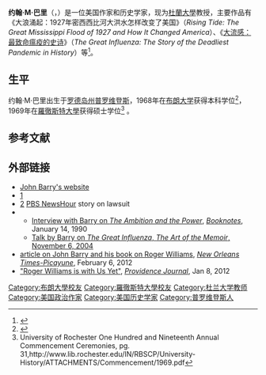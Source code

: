 '''约翰·M·巴里'''（{{lang-en|John M. Barry}}，{{bd|1947年|||}}）是一位美国作家和历史学家，现为[[杜蘭大學|杜蘭大學]]教授，主要作品有《大浪涌起：1927年密西西比河大洪水怎样改变了美国》（''Rising Tide: The Great Mississippi Flood of 1927 and How It Changed America''）、《[[大流感：最致命瘟疫的史诗|大流感：最致命瘟疫的史诗]]》（''The Great Influenza: The Story of the Deadliest Pandemic in History''）等<ref>{{cite news|last=Waddington|first=Chris|date=2012-02-06|title=John Barry looks to colonial America for a history that hits 'hot button' issues|work=nola.com/New Orleans Book News and Reviews > Entertainment|publisher=[[The_Times-Picayune|The Times-Picayune]]|url=http://www.nola.com/books/index.ssf/2012/02/john_barry_looks_to_colonial_a.html|url-status=dead|accessdate=2012-08-13}}</ref>。

==生平==
约翰·M·巴里出生于[[罗德岛州|罗德岛州]][[普罗维登斯|普罗维登斯]]，1968年在[[布朗大学|布朗大学]]获得本科学位<ref>{{Cite web|url=https://www.brownalumnimagazine.com/index.php/classes/class-of-1968|title=Class of 1968|website=www.brownalumnimagazine.com|language=en|access-date=2020-04-12}}</ref>，1969年在[[羅徹斯特大學|羅徹斯特大學]]获得硕士学位<ref>University of Rochester One Hundred and Nineteenth Annual Commencement Ceremonies, pg. 31,<nowiki>http://www.lib.rochester.edu/IN/RBSCP/University-History/ATTACHMENTS/Commencement/1969.pdf</nowiki></ref> 。
== 参考文献 ==
{{reflist}}

== 外部链接 ==
* [http://johnmbarry.com/ John Barry's website]
* [https://www.nytimes.com/interactive/2014/10/02/magazine/mag-oil-lawsuit.html?_r=2]
* [https://www.pbs.org/newshour/videos/#104122] [[PBS_NewsHour|PBS NewsHour]] story on lawsuit
* {{C-SPAN|John M Barry}}
**[https://web.archive.org/web/20160322121219/http://booknotes.org/Watch/10631-1/John+Barry.aspx Interview with Barry on ''The Ambition and the Power''], ''[[Booknotes|Booknotes]]'', January 14, 1990
**[https://www.c-span.org/video/?182014-2/the-great-influenza Talk by Barry on ''The Great Influenza'', ''The Art of the Memoir'', November 6, 2004]
*[http://www.nola.com/books/index.ssf/2012/02/john_barry_looks_to_colonial_a.html article on John Barry and his book on Roger Williams], ''[[New_Orleans_Times-Picayune|New Orleans Times-Picayune]]'', February 6, 2012
* [http://digital.olivesoftware.com/Repository/ml.asp?Ref=VFBKLzIwMTIvMDEvMDgjQXIwNjgwMA%3D%3D&Mode=Gif&Locale=english-skin-custom "Roger Williams is with Us Yet"], ''[[Providence_Journal|Providence Journal]]'', Jan 8, 2012

{{authority control}}
[[Category:布朗大學校友|Category:布朗大學校友]]
[[Category:羅徹斯特大學校友|Category:羅徹斯特大學校友]]
[[Category:杜兰大学教师|Category:杜兰大学教师]]
[[Category:美国政治作家|Category:美国政治作家]]
[[Category:美国历史学家|Category:美国历史学家]]
[[Category:普罗维登斯人|Category:普罗维登斯人]]